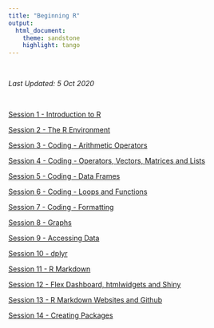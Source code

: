 ```yaml
---
title: "Beginning R"
output:
  html_document:
    theme: sandstone
    highlight: tango  
---
```


<br>

*Last Updated: 5 Oct 2020*

<br>

[Session 1 - Introduction to R](RTutorial_01_Introduction-to-R.html)  

[Session 2 - The R Environment](RTutorial_02_The-RStudio-Environment.html)  

[Session 3 - Coding - Arithmetic Operators](RTutorial_03_Coding-Arithmetic-Operators.html)  

[Session 4 - Coding - Operators, Vectors, Matrices and Lists](RTutorial_04_Coding-Operators-Vectors-Matrices-Lists.html)  

[Session 5 - Coding - Data Frames](RTutorial_05_Coding-Data-Frames.html)  

[Session 6 - Coding - Loops and Functions](RTutorial_06_Coding-Loops-and-Functions.html)  

[Session 7 - Coding - Formatting](RTutorial_07_Coding-Formatting.html)  

[Session 8 - Graphs](RTutorial_08_Graphs.html)  

[Session 9 - Accessing Data](RTutorial_09_Accessing-Data.html)  

[Session 10 - dplyr](RTutorial_10_dplyr.html)  

[Session 11 - R Markdown](RTutorial_11_RMarkdown.html)  

[Session 12 - Flex Dashboard, htmlwidgets and Shiny](RTutorial_12_Flexdashboard-htmlwidgets-Shiny.html)  

[Session 13 - R Markdown Websites and Github](RTutorial_13_RMarkdown-Websites-and-Github.html)  

[Session 14 - Creating Packages](RTutorial_14_Creating-Packages.html)  

